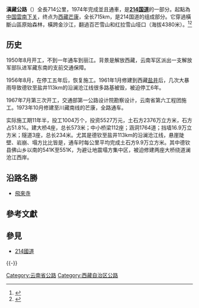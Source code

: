 '''滇藏公路'''（{{bo|z=ཡུན་བོད་གཞུང་ལམ|w=yun bod gzhung lam}}）全長714公里，1974年完成並且通車，是'''[[214国道|214国道]]'''的一部分。起點為[[中国|中国]][[雲南|雲南]][[下关|下关]]，终点为[[西藏|西藏]][[芒康|芒康]]，全长715km，是214国道的组成部分。它穿過橫斷山區原始森林，橫跨金沙江，翻過百芒雪山和红拉雪山垭口（海拔4380米）。<ref>{{cite web|url=http://www.xxyo.com/news/ReadNews.asp?NewsID=468|title=公路进藏--滇藏公路}}{{dead link|date=2018年3月 |bot=InternetArchiveBot |fix-attempted=yes }}</ref><ref>{{cite web|url=http://www.xutour.com/tibettour/dian-tibet.htm|title=西藏旅遊網|access-date=2008-03-18|archive-url=https://web.archive.org/web/20080324122533/http://www.xutour.com/tibettour/dian-tibet.htm|archive-date=2008-03-24|dead-url=yes}}</ref>
==历史==
1950年8月开工，不到一年通车到丽江。背景是解放西藏，云南军区派出一支解放军部队进军藏东南的支前交通保障。

1956年8月，在停工五年后，恢复施工。1961年1月修建到西藏[[盐井|盐井]]后，几次大暴雨导致德钦至盐井113km的沿澜沧江线很多路基被毁，被迫停工6年。

1967年7月第三次开工，交通部第一公路设计院勘察设计，云南省第六工程团施工。1973年10月修建至川藏南线的芒康，全路通车。

实际施工期11年半，投工1004万个，投资5527万元，土石方2376万立方米，石方占51.8%。建大桥4座，总长573米；中小桥梁112座；涵洞1764道；挡墙16.9万立方米；隧道3座，总长234米。尤其是德钦至盐井113km的沿澜沧江线，悬崖陡壁、岩崩、塌方比比皆是，通车时每公里平均完成土石方9.9万立方米。其中德钦县佛山乡以南的541K至551K，为避让地震塌方集中区，被迫修建两座大桥绕道澜沧江西岸。

== 沿路名勝==
* [[飛來寺|飛來寺]]

== 參考文獻 ==
{{Reflist}}

== 參見 ==
* [[214國道|214國道]]

{{-}}
{{藏区}}
{{中国国道}}
[[Category:云南省公路|Category:云南省公路]]
[[Category:西藏自治区公路|Category:西藏自治区公路]]

{{Transp-stub}}